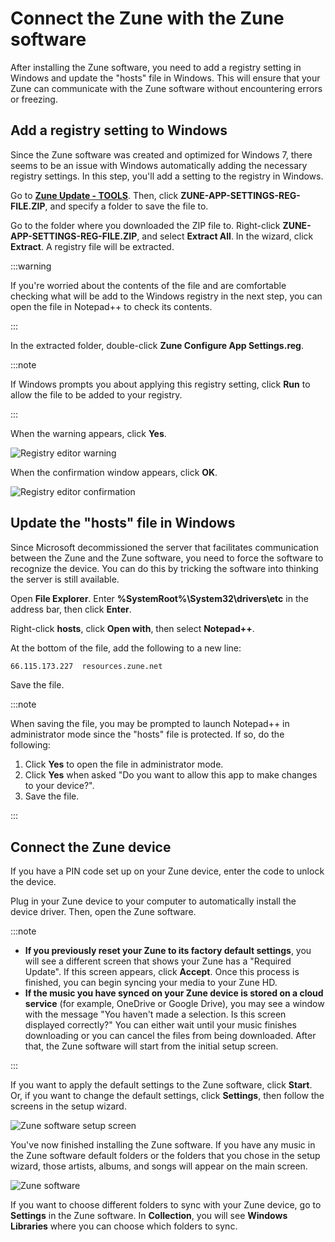 # Connect the Zune with the Zune software

After installing the Zune software, you need to add a registry setting in Windows and update the "hosts" file in Windows. This will ensure that your Zune can communicate with the Zune software without encountering errors or freezing.

## Add a registry setting to Windows

Since the Zune software was created and optimized for Windows 7, there seems to be an issue with Windows automatically adding the necessary registry settings. In this step, you'll add a setting to the registry in Windows.

Go to **[Zune Update - TOOLS](https://www.zuneupdate.com/resources/tools/)**. Then, click **ZUNE-APP-SETTINGS-REG-FILE.ZIP**, and specify a folder to save the file to.

Go to the folder where you downloaded the ZIP file to. Right-click **ZUNE-APP-SETTINGS-REG-FILE.ZIP**, and select **Extract All**. In the wizard, click **Extract**. A registry file will be extracted.

:::warning

If you're worried about the contents of the file and are comfortable checking what will be add to the Windows registry in the next step, you can open the file in Notepad++ to check its contents.

:::

In the extracted folder, double-click **Zune Configure App Settings.reg**.

:::note

If Windows prompts you about applying this registry setting, click **Run** to allow the file to be added to your registry.

:::

When the warning appears, click **Yes**.

![Registry editor warning](https://github.com/josh-wong/zune-software-setup/blob/main/docs/assets/screenshots/registry_editor_warning.png?raw=true)

When the confirmation window appears, click **OK**.

![Registry editor confirmation](https://github.com/josh-wong/zune-software-setup/blob/main/docs/assets/screenshots/registry_editor_confirmation.png?raw=true)

## Update the "hosts" file in Windows

Since Microsoft decommissioned the server that facilitates communication between the Zune and the Zune software, you need to force the software to recognize the device. You can do this by tricking the software into thinking the server is still available.

Open **File Explorer**. Enter **%SystemRoot%\System32\drivers\etc** in the address bar, then click **Enter**.

Right-click **hosts**, click **Open with**, then select **Notepad++**.

At the bottom of the file, add the following to a new line:

```txt
66.115.173.227	resources.zune.net
```

Save the file.

:::note

When saving the file, you may be prompted to launch Notepad++ in administrator mode since the "hosts" file is protected. If so, do the following:

1. Click **Yes** to open the file in administrator mode.
2. Click **Yes** when asked "Do you want to allow this app to make changes to your device?".
3. Save the file.

:::

## Connect the Zune device

If you have a PIN code set up on your Zune device, enter the code to unlock the device.

Plug in your Zune device to your computer to automatically install the device driver. Then, open the Zune software.

:::note

- **If you previously reset your Zune to its factory default settings**, you will see a different screen that shows your Zune has a "Required Update". If this screen appears, click **Accept**. Once this process is finished, you can begin syncing your media to your Zune HD.
- **If the music you have synced on your Zune device is stored on a cloud service** (for example, OneDrive or Google Drive), you may see a window with the message "You haven't made a selection. Is this screen displayed correctly?" You can either wait until your music finishes downloading or you can cancel the files from being downloaded. After that, the Zune software will start from the initial setup screen.

:::

If you want to apply the default settings to the Zune software, click **Start**. Or, if you want to change the default settings, click **Settings**, then follow the screens in the setup wizard.

![Zune software setup screen](https://github.com/josh-wong/zune-software-setup/blob/main/docs/assets/screenshots/zune_software_setup_screen.png?raw=true)

You've now finished installing the Zune software. If you have any music in the Zune software default folders or the folders that you chose in the setup wizard, those artists, albums, and songs will appear on the main screen.

![Zune software](https://github.com/josh-wong/zune-software-setup/blob/main/docs/assets/screenshots/zune_software.png?raw=true)

If you want to choose different folders to sync with your Zune device, go to **Settings** in the Zune software. In **Collection**, you will see **Windows Libraries** where you can choose which folders to sync.

